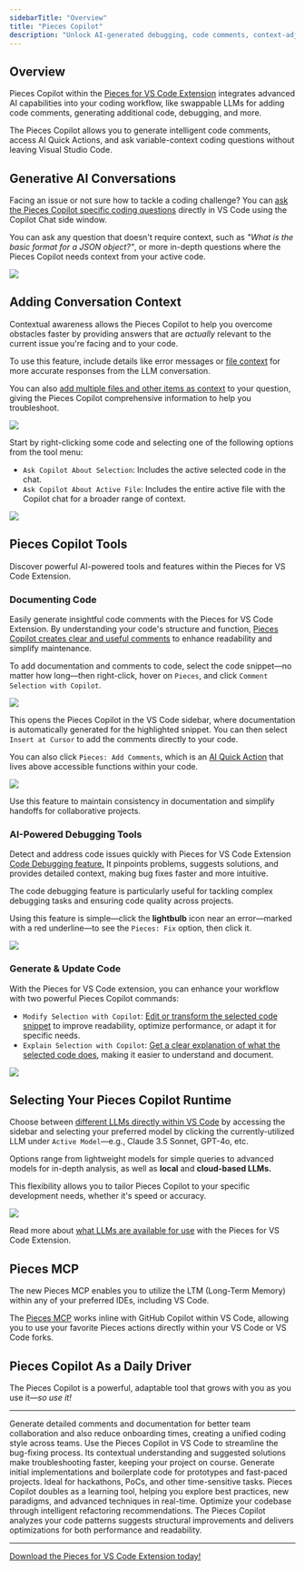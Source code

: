 ```yaml
---
sidebarTitle: "Overview"
title: "Pieces Copilot"
description: "Unlock AI-generated debugging, code comments, context-adjusted prompting, and more with Pieces Copilot."
---
```


## Overview

Pieces Copilot within the [Pieces for VS Code Extension](https://marketplace.visualstudio.com/items?itemName=MeshIntelligentTechnologiesInc.pieces-vscode) integrates advanced AI capabilities into your coding workflow, like swappable LLMs for adding code comments, generating additional code, debugging, and more.

The Pieces Copilot allows you to generate intelligent code comments, access AI Quick Actions, and ask variable-context coding questions without leaving Visual Studio Code.

## Generative AI Conversations

Facing an issue or not sure how to tackle a coding challenge? You can [ask the Pieces Copilot specific coding questions](https://docs.pieces.app/products/extensions-plugins/visual-studio-code/copilot/chat) directly in VS Code using the Copilot Chat side window.

You can ask any question that doesn't require context, such as _"What is the basic format for a JSON object?"_, or more in-depth questions where the Pieces Copilot needs context from your active code.

![](https://cdn.hashnode.com/res/hashnode/image/upload/v1732736633318/f96645a1-a52f-455e-b128-84cf9d2f2c80.png?auto=compress,format&format=webp&q=75)

## Adding Conversation Context

Contextual awareness allows the Pieces Copilot to help you overcome obstacles faster by providing answers that are _actually_ relevant to the current issue you're facing and to your code.

To use this feature, include details like error messages or [file context](https://docs.pieces.app/products/extensions-plugins/visual-studio-code/copilot/chat#adjusting-conversation-context) for more accurate responses from the LLM conversation.

You can also [add multiple files and other items as context](https://docs.pieces.app/products/extensions-plugins/visual-studio-code/copilot/chat#adding-items-to-copilot-chats) to your question, giving the Pieces Copilot comprehensive information to help you troubleshoot.

![](https://cdn.hashnode.com/res/hashnode/image/upload/v1732736690908/a20309cb-50cc-44ab-9866-e5ab301bb4c8.png?auto=compress,format&format=webp&q=75)

Start by right-clicking some code and selecting one of the following options from the tool menu:

- `Ask Copilot About Selection`: Includes the active selected code in the chat.
- `Ask Copilot About Active File`: Includes the entire active file with the Copilot chat for a broader range of context.

![](https://storage.googleapis.com/hashnode_product_documentation_assets/vs_code_extension_assets/pieces_copilot/MAIN_pieces_copilot/hover_over_ask_active_file.png)

## Pieces Copilot Tools

Discover powerful AI-powered tools and features within the Pieces for VS Code Extension.

### Documenting Code

Easily generate insightful code comments with the Pieces for VS Code Extension. By understanding your code's structure and function, [Pieces Copilot creates clear and useful comments](https://docs.pieces.app/products/extensions-plugins/visual-studio-code/copilot/documenting-code#commenting-code-selections-with-pieces-copilot) to enhance readability and simplify maintenance.

To add documentation and comments to code, select the code snippet—no matter how long—then right-click, hover on `Pieces`, and click `Comment Selection with Copilot`.

![](https://storage.googleapis.com/hashnode_product_documentation_assets/vs_code_extension_assets/pieces_copilot/MAIN_pieces_copilot/hover_over_comment.png)

This opens the Pieces Copilot in the VS Code sidebar, where documentation is automatically generated for the highlighted snippet. You can then select `Insert at Cursor` to add the comments directly to your code.

You can also click `Pieces: Add Comments`, which is an [AI Quick Action](https://docs.pieces.app/products/extensions-plugins/visual-studio-code#using-ai-quick-actions) that lives above accessible functions within your code.

![](https://storage.googleapis.com/hashnode_product_documentation_assets/vs_code_extension_assets/pieces_copilot/MAIN_pieces_copilot/add_comments_quick_action.gif)

<Tip>
  Use this feature to maintain consistency in documentation and simplify handoffs for collaborative projects.
</Tip>

### AI-Powered Debugging Tools

Detect and address code issues quickly with Pieces for VS Code Extension [Code Debugging feature.](https://docs.pieces.app/products/extensions-plugins/visual-studio-code/copilot/debugging-errors) It pinpoints problems, suggests solutions, and provides detailed context, making bug fixes faster and more intuitive.

The code debugging feature is particularly useful for tackling complex debugging tasks and ensuring code quality across projects.

Using this feature is simple—click the **lightbulb** icon near an error—marked with a red underline—to see the `Pieces: Fix` option, then click it.

![](https://storage.googleapis.com/hashnode_product_documentation_assets/vs_code_extension_assets/pieces_copilot/MAIN_pieces_copilot/pieces_fix_quick_action.gif)

### Generate & Update Code

With the Pieces for VS Code extension, you can enhance your workflow with two powerful Pieces Copilot commands:

- `Modify Selection with Copilot`: [Edit or transform the selected code snippet](https://docs.pieces.app/products/extensions-plugins/visual-studio-code/copilot/refactoring#modifying-your-code-with-pieces-copilot) to improve readability, optimize performance, or adapt it for specific needs.
- `Explain Selection with Copilot`: [Get a clear explanation of what the selected code does](https://docs.pieces.app/products/extensions-plugins/visual-studio-code/copilot/chat#accessing-pieces-copilot-in-vs-code), making it easier to understand and document.

![](https://cdn.hashnode.com/res/hashnode/image/upload/v1731382876801/88c397c2-519e-45a6-b15d-53afc59fba02.png?auto=compress,format&format=webp?auto=compress,format&format=webp&q=75)

## Selecting Your Pieces Copilot Runtime

Choose between [different LLMs directly within VS Code](https://docs.pieces.app/products/extensions-plugins/visual-studio-code/copilot/llm-settings) by accessing the sidebar and selecting your preferred model by clicking the currently-utilized LLM under `Active Model`—e.g., Claude 3.5 Sonnet, GPT-4o, etc.

Options range from lightweight models for simple queries to advanced models for in-depth analysis, as well as **local** and **cloud-based LLMs.**

This flexibility allows you to tailor Pieces Copilot to your specific development needs, whether it's speed or accuracy.

![](https://cdn.hashnode.com/res/hashnode/image/upload/v1732737435734/dce7140b-934e-42ef-bb82-9cff7bd5b620.png?auto=compress,format&format=webp&q=75)

Read more about [what LLMs are available for use](https://docs.pieces.app/products/extensions-plugins/visual-studio-code/configuration#supported-llms) with the Pieces for VS Code Extension.

## Pieces MCP

The new Pieces MCP enables you to utilize the LTM (Long-Term Memory) within any of your preferred IDEs, including VS Code.

The [Pieces MCP](http://google.com/link-to-the-mcp-docs-in-chat) works inline with GitHub Copilot within VS Code, allowing you to use your favorite Pieces actions directly within your VS Code or VS Code forks.

## Pieces Copilot As a Daily Driver

The Pieces Copilot is a powerful, adaptable tool that grows with you as you use it—_so use it\!_

---

<AccordionGroup>
  <Accordion title="Collaborative Coding Made Easy">
    Generate detailed comments and documentation for better team collaboration and also reduce onboarding times, creating a unified coding style across teams.
  </Accordion>
  <Accordion title="Troubleshoot and Resolve Bugs Swiftly">
    Use the Pieces Copilot in VS Code to streamline the bug-fixing process. Its contextual understanding and suggested solutions make troubleshooting faster, keeping your project on course.
  </Accordion>
  <Accordion title="Quick Prototyping">
    Generate initial implementations and boilerplate code for prototypes and fast-paced projects. Ideal for hackathons, PoCs, and other time-sensitive tasks.
  </Accordion>
  <Accordion title="Skill Enhancement">
    Pieces Copilot doubles as a learning tool, helping you explore best practices, new paradigms, and advanced techniques in real-time.
  </Accordion>
  <Accordion title="Efficient Code Refactoring">
    Optimize your codebase through intelligent refactoring recommendations. The Pieces Copilot analyzes your code patterns suggests structural improvements and delivers optimizations for both performance and readability.
  </Accordion>
</AccordionGroup>

---

[Download the Pieces for VS Code Extension today\!](https://pieces.app/plugins/vs-code)